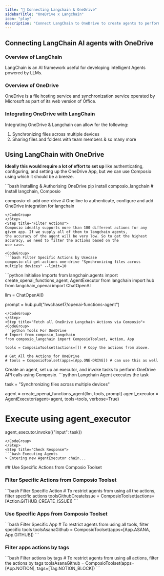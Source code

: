 ```yaml
---
title: "🚀 Connecting Langchain & OneDrive"
sidebarTitle: "OneDrive x Langchain"
icon: "play"
description: "Connect LangChain to OneDrive to create agents to perform tasks using natural language"
---
```


## Connecting LangChain AI agents with OneDrive

### Overview of LangChain

LangChain is an AI framework useful for developing intelligent Agents powered by LLMs.

### Overview of OneDrive

OneDrive is a file hosting service and synchronization service operated by Microsoft as part of its web version of Office.

### Integrating OneDrive with LangChain

Integrating OneDrive & Langchain can allow for the following:

1. Synchronizing files across multiple devices
2. Sharing files and folders with team members
& so many more

## Using LangChain with OneDrive

<Steps>
<Step title="Setting Up the Environment">

**Ideally this would require a lot of effort to set up** like authenticating, configuring, and setting up the OneDrive App, but we can use Composio using which it should be a breeze.

<CodeGroup>
```bash Installing & Authorising OneDrive
pip install composio_langchain # Install langchain, Composio 

composio-cli add one-drive # One line to authenticate, configure and add OneDrive integration for langchain
```
</CodeGroup>
</Step>
<Step title="Filter Actions">
Composio ideally supports more than 100 different actions for any given app. If we supply all of them to langchain agents, 
the accuracy of the agent will be very low. So to get the highest accuracy, we need to filter the actions based on the 
use case.

<CodeGroup>
```bash Filter Specific Actions by Usecase
composio-cli get-actions one-drive "Synchronizing files across multiple devices" --limit=10
```
</CodeGroup>

</Step>
<Step title="Import Base Packages">

<CodeGroup>
```python Initialise Imports
from langchain.agents import create_openai_functions_agent, AgentExecutor
from langchain import hub
from langchain_openai import ChatOpenAI


llm = ChatOpenAI()

prompt = hub.pull("hwchase17/openai-functions-agent")
```
</CodeGroup>
</Step>
<Step title="Fetch all OneDrive Langchain Actions via Composio">
<CodeGroup>
```python Tools For OneDrive
# Import from composio_langchain
from composio_langchain import ComposioToolset, Action, App

tools = ComposioToolset(actions=[]) # Copy the actions from above. 

# Get All the Actions for OneDrive
# tools = ComposioToolset(apps=[App.ONE-DRIVE]) # can use this as well
```
</CodeGroup>
</Step>
<Step title="Execute the Agent">
Create an agent, set up an executor, and invoke tasks to perform OneDrive API calls using Composio. 
<CodeGroup>
```python Langchain Agent executes the task

task = "Synchronizing files across multiple devices"

agent = create_openai_functions_agent(llm, tools, prompt)
agent_executor = AgentExecutor(agent=agent, tools=tools, verbose=True)

# Execute using agent_executor
agent_executor.invoke({"input": task})
```
</CodeGroup>
</Step>
<Step title="Check Response">
```bash Executing Agents
> Entering new AgentExecutor chain...
```
</Step>
</Steps>
## Use Specific Actions from Composio Toolset

### Filter Specific Actions from Composio Toolset

<CodeGroup>
```bash Filter Specific Action
# To restrict agents from using all the actions, filter specific actions
toolsGithubCreateIssue = ComposioToolset(actions=[Action.GITHUB_CREATE_ISSUE])
```
</CodeGroup>

### Use Specific Apps from Composio Toolset
<CodeGroup>
```bash Filter Specific App
# To restrict agents from using all tools, filter specific tools
toolsAsanaGithub = ComposioToolset(apps=[App.ASANA, App.GITHUB])
```
</CodeGroup>

### Filter apps actions by tags 
<CodeGroup>
```bash Filter actions by tags
# To restrict agents from using all actions, filter the actions by tags
toolsAsanaGithub = ComposioToolset(apps=[App.NOTION], tags=[Tag.NOTION_BLOCK])
```
</CodeGroup>

